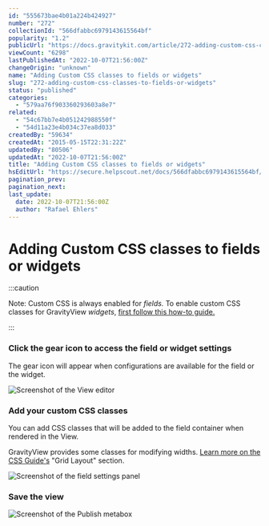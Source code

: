 ```yaml
---
id: "555673bae4b01a224b424927"
number: "272"
collectionId: "566dfabbc6979143615564bf"
popularity: "1.2"
publicUrl: "https://docs.gravitykit.com/article/272-adding-custom-css-classes-to-fields-or-widgets"
viewCount: "6298"
lastPublishedAt: "2022-10-07T21:56:00Z"
changeOrigin: "unknown"
name: "Adding Custom CSS classes to fields or widgets"
slug: "272-adding-custom-css-classes-to-fields-or-widgets"
status: "published"
categories: 
  - "579aa76f903360293603a8e7"
related: 
  - "54c67bb7e4b051242988550f"
  - "54d11a23e4b034c37ea8d033"
createdBy: "59634"
createdAt: "2015-05-15T22:31:22Z"
updatedBy: "80506"
updatedAt: "2022-10-07T21:56:00Z"
title: "Adding Custom CSS classes to fields or widgets"
hsEditUrl: "https://secure.helpscout.net/docs/566dfabbc6979143615564bf/article/555673bae4b01a224b424927"
pagination_prev: 
pagination_next: 
last_update:
  date: 2022-10-07T21:56:00Z
  author: "Rafael Ehlers"
---
```


# Adding Custom CSS classes to fields or widgets


:::caution

Note: Custom CSS is always enabled for *fields.* To enable custom CSS classes for GravityView *widgets*, [first follow this how-to guide.](https://docs.gravitykit.com/article/179-enabling-custom-css-classes-for-gravityview-widgets)

:::



### Click the gear icon to access the field or widget settings

The gear icon will appear when configurations are available for the field or the widget.

![Screenshot of the View editor](https://s3.amazonaws.com/helpscout.net/docs/assets/54c58489e4b051242988532c/images/6063b341d97e2f20e67cf459/file-ScZ1NSsRCT.png)

### Add your custom CSS classes

You can add CSS classes that will be added to the field container when rendered in the View.

GravityView provides some classes for modifying widths. [Learn more on the CSS Guide's](https://docs.gravitykit.com/article/63-css-guide) "Grid Layout" section.

![Screenshot of the field settings panel](https://s3.amazonaws.com/helpscout.net/docs/assets/54c58489e4b051242988532c/images/6063b38724ce107ab4d1b173/file-w8yyTFPazD.png)

### Save the view

![Screenshot of the Publish metabox](https://s3.amazonaws.com/helpscout.net/docs/assets/54c58489e4b051242988532c/images/6063b3d7d97e2f20e67cf45b/file-JX4W81YNjr.png)

